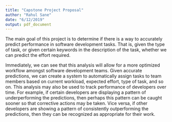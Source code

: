 ```yaml
---
title: "Capstone Project Proposal"
author: "Rahul Sane"
date: "6/12/2019"
output: pdf_document
---
```


The main goal of this project is to determine if there is a way to accurately predict performance in software development tasks. That is, given the type of task, or given certain keywords in the description of the task, whether we can predict the effort required. 

Immediately, we can see that this analysis will allow for a more optimized workflow amongst software development teams. Given accurate predictions, we can create a system to automatically assign tasks to team members based on current workload, expected effort, type of task, and so on. This analysis may also be used to track performance of developers over time. For example, if certain developers are displaying a pattern of underperforming the predictions, then perhaps this pattern can be caught sooner so that corrective actions may be taken. Vice versa, if other developers are showing a pattern of consistently outperforming the predictions, then they can be recognized as appropriate for their work.